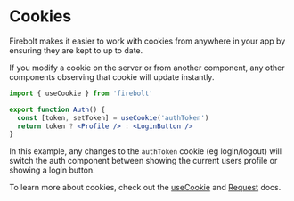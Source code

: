<Metadata
  title='Getting Started: Cookies'
  description='Learn how to use cookies in a new Firebolt app.'
/>

# Cookies

Firebolt makes it easier to work with cookies from anywhere in your app by ensuring they are kept to up to date.

If you modify a cookie on the server or from another component, any other components observing that cookie will update instantly.

```jsx title='components/Auth.js' lineNumbers
import { useCookie } from 'firebolt'

export function Auth() {
  const [token, setToken] = useCookie('authToken')
  return token ? <Profile /> : <LoginButton />
}
```

In this example, any changes to the `authToken` cookie (eg login/logout) will switch the auth component between showing the current users profile or showing a login button.

To learn more about cookies, check out the [useCookie](/docs/ref/useCookie) and [Request](/docs/ref/request) docs.
